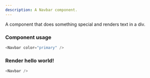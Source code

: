 ```yaml
---
description: A Navbar component.
---
```



A component that does something special and renders text in a div.

### Component usage

```js
<Navbar color="primary" />
```

### Render hello world!

```js live
<Navbar />
```
